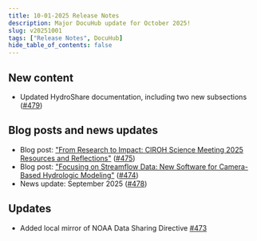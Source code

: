 ```yaml
---
title: 10-01-2025 Release Notes
description: Major DocuHub update for October 2025!
slug: v20251001
tags: ["Release Notes", DocuHub]
hide_table_of_contents: false
---
```


## New content
- Updated HydroShare documentation, including two new subsections ([#479](https://github.com/CIROH-UA/ciroh-ua_website/pull/479))

## Blog posts and news updates
- Blog post: ["From Research to Impact: CIROH Science Meeting 2025 Resources and Reflections"](/blog/science-meeting-2025) ([#475](https://github.com/CIROH-UA/ciroh-ua_website/pull/475))
- Blog post: ["Focusing on Streamflow Data: New Software for Camera-Based Hydrologic Modeling"](/blog/streamflow-data-camera-based-hydrologic-modeling-software) ([#474](https://github.com/CIROH-UA/ciroh-ua_website/pull/474))
- News update: September 2025 ([#478](https://github.com/CIROH-UA/ciroh-ua_website/pull/478))

## Updates
- Added local mirror of NOAA Data Sharing Directive [#473](https://github.com/CIROH-UA/ciroh-ua_website/pull/473)

<!-- truncate -->
